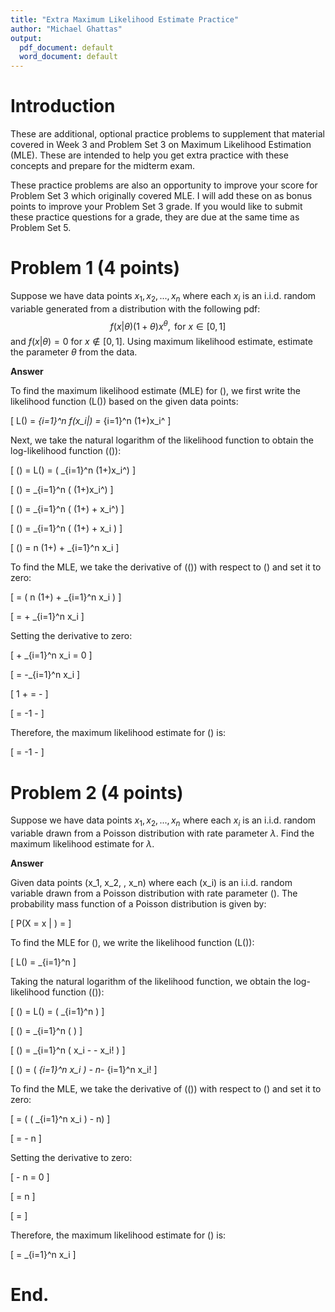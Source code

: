 ```yaml
---
title: "Extra Maximum Likelihood Estimate Practice"
author: "Michael Ghattas"
output:
  pdf_document: default
  word_document: default
---
```


# Introduction

These are additional, optional practice problems to supplement that material covered in Week 3 and Problem Set 3 on Maximum Likelihood Estimation (MLE). These are intended to help you get extra practice with these concepts and prepare for the midterm exam. 

These practice problems are also an opportunity to improve your score for Problem Set 3 which originally covered MLE. I will add these on as bonus points to improve your Problem Set 3 grade. If you would like to submit these practice questions for a grade, they are due at the same time as Problem Set 5. 



# Problem 1 (4 points)

Suppose we have data points $x_1,x_2,...,x_n$ where each $x_i$ is an i.i.d. random variable generated from a distribution with the following pdf:
$$f(x|\theta)(1+\theta)x^\theta, \text{  for } x\in[0,1]$$
and $f(x|\theta)=0$ for $x \notin [0,1]$. Using maximum likelihood estimate, estimate the parameter $\theta$ from the data.


**Answer**

To find the maximum likelihood estimate (MLE) for \(\theta\), we first write the likelihood function \(L(\theta)\) based on the given data points:

\[
L(\theta) = \prod_{i=1}^n f(x_i|\theta) = \prod_{i=1}^n (1+\theta)x_i^\theta
\]

Next, we take the natural logarithm of the likelihood function to obtain the log-likelihood function \(\ell(\theta)\):

\[
\ell(\theta) = \log L(\theta) = \log \left( \prod_{i=1}^n (1+\theta)x_i^\theta \right)
\]

\[
\ell(\theta) = \sum_{i=1}^n \log \left( (1+\theta)x_i^\theta \right)
\]

\[
\ell(\theta) = \sum_{i=1}^n \left( \log (1+\theta) + \log x_i^\theta \right)
\]

\[
\ell(\theta) = \sum_{i=1}^n \left( \log (1+\theta) + \theta \log x_i \right)
\]

\[
\ell(\theta) = n \log (1+\theta) + \theta \sum_{i=1}^n \log x_i
\]

To find the MLE, we take the derivative of \(\ell(\theta)\) with respect to \(\theta\) and set it to zero:

\[
\frac{d\ell(\theta)}{d\theta} = \frac{d}{d\theta} \left( n \log (1+\theta) + \theta \sum_{i=1}^n \log x_i \right)
\]

\[
\frac{d\ell(\theta)}{d\theta} = \frac{n}{1+\theta} + \sum_{i=1}^n \log x_i
\]

Setting the derivative to zero:

\[
\frac{n}{1+\theta} + \sum_{i=1}^n \log x_i = 0
\]

\[
\frac{n}{1+\theta} = -\sum_{i=1}^n \log x_i
\]

\[
1 + \theta = -\frac{n}{\sum_{i=1}^n \log x_i}
\]

\[
\theta = -1 - \frac{n}{\sum_{i=1}^n \log x_i}
\]

Therefore, the maximum likelihood estimate for \(\theta\) is:

\[
\hat{\theta} = -1 - \frac{n}{\sum_{i=1}^n \log x_i}
\]



# Problem 2 (4 points)

Suppose we have data points $x_1,x_2,...,x_n$ where each $x_i$ is an i.i.d. random variable drawn from a Poisson distribution with rate parameter $\lambda$. Find the maximum likelihood estimate for $\lambda$. 


**Answer**

Given data points \(x_1, x_2, \ldots, x_n\) where each \(x_i\) is an i.i.d. random variable drawn from a Poisson distribution with rate parameter \(\lambda\).
The probability mass function of a Poisson distribution is given by:

\[
P(X = x | \lambda) = \frac{\lambda^x e^{-\lambda}}{x!}
\]

To find the MLE for \(\lambda\), we write the likelihood function \(L(\lambda)\):

\[
L(\lambda) = \prod_{i=1}^n \frac{\lambda^{x_i} e^{-\lambda}}{x_i!}
\]

Taking the natural logarithm of the likelihood function, we obtain the log-likelihood function \(\ell(\lambda)\):

\[
\ell(\lambda) = \log L(\lambda) = \log \left( \prod_{i=1}^n \frac{\lambda^{x_i} e^{-\lambda}}{x_i!} \right)
\]

\[
\ell(\lambda) = \sum_{i=1}^n \log \left( \frac{\lambda^{x_i} e^{-\lambda}}{x_i!} \right)
\]

\[
\ell(\lambda) = \sum_{i=1}^n \left( x_i \log \lambda - \lambda - \log x_i! \right)
\]

\[
\ell(\lambda) = \left( \sum_{i=1}^n x_i \right) \log \lambda - n\lambda - \sum_{i=1}^n \log x_i!
\]

To find the MLE, we take the derivative of \(\ell(\lambda)\) with respect to \(\lambda\) and set it to zero:

\[
\frac{d\ell(\lambda)}{d\lambda} = \frac{d}{d\lambda} \left( \left( \sum_{i=1}^n x_i \right) \log \lambda - n\lambda \right)
\]

\[
\frac{d\ell(\lambda)}{d\lambda} = \frac{\sum_{i=1}^n x_i}{\lambda} - n
\]

Setting the derivative to zero:

\[
\frac{\sum_{i=1}^n x_i}{\lambda} - n = 0
\]

\[
\frac{\sum_{i=1}^n x_i}{\lambda} = n
\]

\[
\lambda = \frac{\sum_{i=1}^n x_i}{n}
\]

Therefore, the maximum likelihood estimate for \(\lambda\) is:

\[
\hat{\lambda} = \frac{1}{n} \sum_{i=1}^n x_i
\]



# End.